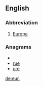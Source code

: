 {{also|EUR|-eur|eur-}}
==English==

===Abbreviation===
{{en-abbr}}

# [[Europe]]

===Anagrams===
* {{alphagram|eru}}
* [[rue#English|rue]]
* [[ure#English|ure]]

[[de:eur.]]